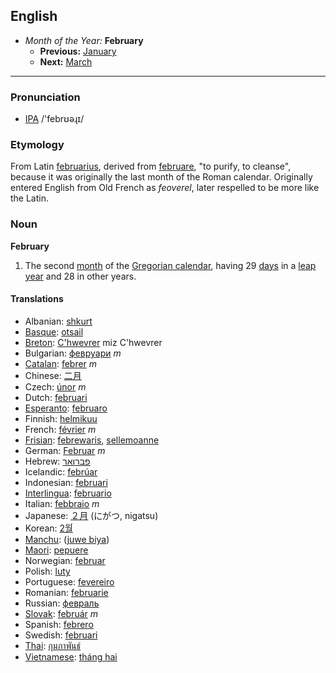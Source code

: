== English ==
*''Month of the Year:'' '''February'''
**'''Previous:''' [[January]]
**'''Next:''' [[March]]

----
===Pronunciation===
*[[w:IPA|IPA]] /'febrʊəɻɪ/

===Etymology===
From Latin [[februarius]], derived from [[februare]], "to purify, to cleanse", because it was originally the last month of the Roman calendar. Originally entered English from Old French as ''feoverel'', later respelled to be more like the Latin.

===Noun===
'''February'''
#The second [[month]] of the [[Gregorian calendar]], having 29 [[day]]s in a [[leap year]] and 28 in other years.

====Translations====
*Albanian: [[shkurt]]
*[[Basque]]: [[otsail]]
*[[Breton]]: [[C'hwevrer]] miz C'hwevrer
*Bulgarian: [[февруари]] ''m''
*[[Catalan]]: [[febrer]] ''m''
*Chinese: [[二月]]
*Czech: [[únor]] ''m''
*Dutch: [[februari]]
*[[Esperanto]]: [[februaro]]
*Finnish: [[helmikuu]]
*French: [[février]] ''m''
*[[Frisian]]: [[febrewaris]], [[sellemoanne]]
*German: [[Februar]] ''m''
*Hebrew: [[פברואר]]
*Icelandic: [[febrúar]]
*Indonesian: [[februari]]
*[[Interlingua]]: [[februario]]
*Italian: [[febbraio]] ''m''
*Japanese: [[２月]] (にがつ, nigatsu)
*Korean: [[2월์]]
*[[Manchu]]: ([[juwe biya]])
*[[Maori]]: [[pepuere]]
*Norwegian: [[februar]]
*Polish: [[luty]]
*Portuguese: [[fevereiro]]
*Romanian: [[februarie]]
*Russian: [[февраль]]
*[[Slovak]]: [[február]] ''m''
*Spanish: [[febrero]]
*Swedish: [[februari]]
*[[Thai]]: [[กุมภาพันธ์]]
*[[Vietnamese]]: [[tháng hai]]